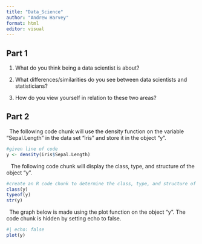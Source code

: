 ```yaml
---
title: "Data_Science"
author: "Andrew Harvey"
format: html
editor: visual
---
```


## Part 1
1. What do you think being a data scientist is about?

2. What differences/similarities do you see between data scientists and statisticians?

3. How do you view yourself in relation to these two areas?

## Part 2

|   The following code chunk will use the density function on the variable "Sepal.Length" in the data set "iris" and store it in the object "y".
```r
#given line of code
y <- density(iris$Sepal.Length)
```

|    The following code chunk will display the class, type, and structure of the object "y".

```r
#create an R code chunk to determine the class, type, and structure of the object y
class(y)
typeof(y)
str(y)
```
|   The graph below is made using the plot function on the object "y". The code chunk is hidden by setting echo to false. 
```r
#| echo: false
plot(y)
```